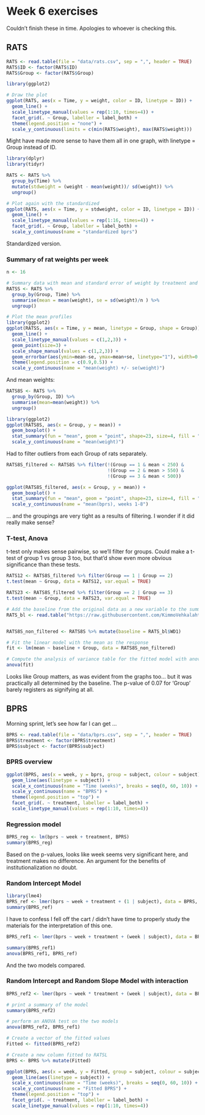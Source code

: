 # Week 6 exercises

Couldn't finish these in time. Apologies to whoever is checking this.


## RATS

```r
RATS <- read.table(file = "data/rats.csv", sep = ",", header = TRUE)
RATS$ID <- factor(RATS$ID)
RATS$Group <- factor(RATS$Group)
```


```r
library(ggplot2)

# Draw the plot
ggplot(RATS, aes(x = Time, y = weight, color = ID, linetype = ID)) +
  geom_line() +
  scale_linetype_manual(values = rep(1:10, times=4)) +
  facet_grid(. ~ Group, labeller = label_both) +
  theme(legend.position = "none") + 
  scale_y_continuous(limits = c(min(RATS$weight), max(RATS$weight)))
```
Might have made more sense to have them all in one graph, with linetype = Group instead of ID.


```r
library(dplyr)
library(tidyr)

RATS <- RATS %>%
  group_by(Time) %>%
  mutate(stdweight = (weight - mean(weight))/ sd(weight)) %>%
  ungroup()

# Plot again with the standardized
ggplot(RATS, aes(x = Time, y = stdweight, color = ID, linetype = ID)) +
  geom_line() +
  scale_linetype_manual(values = rep(1:16, times=4)) +
  facet_grid(. ~ Group, labeller = label_both) +
  scale_y_continuous(name = "standardized bprs")

```
Standardized version.

### Summary of rat weights per week

```r
n <- 16

# Summary data with mean and standard error of weight by treatment and week 
RATSS <- RATS %>%
  group_by(Group, Time) %>%
  summarise(mean = mean(weight), se = sd(weight)/n ) %>%
  ungroup()

# Plot the mean profiles
library(ggplot2)
ggplot(RATSS, aes(x = Time, y = mean, linetype = Group, shape = Group)) +
  geom_line() +
  scale_linetype_manual(values = c(1,2,3)) +
  geom_point(size=3) +
  scale_shape_manual(values = c(1,2,3)) +
  geom_errorbar(aes(ymin=mean-se, ymax=mean+se, linetype="1"), width=0.3) +
  theme(legend.position = c(0.9,0.5)) +
  scale_y_continuous(name = "mean(weight) +/- se(weight)")

```

And mean weights:

```r
RATS8S <- RATS %>%
  group_by(Group, ID) %>%
  summarise(mean=mean(weight)) %>%
  ungroup()

library(ggplot2)
ggplot(RATS8S, aes(x = Group, y = mean)) +
  geom_boxplot() +
  stat_summary(fun = "mean", geom = "point", shape=23, size=4, fill = "white") +
  scale_y_continuous(name = "mean(weight)")
```

Had to filter outliers from each Group of rats separately.

```r
RATS8S_filtered <- RATS8S %>% filter(!(Group == 1 & mean < 250) &
                                     !(Group == 2 & mean > 550) &
                                     !(Group == 3 & mean < 500))

ggplot(RATS8S_filtered, aes(x = Group, y = mean)) +
  geom_boxplot() +
  stat_summary(fun = "mean", geom = "point", shape=23, size=4, fill = "white") +
  scale_y_continuous(name = "mean(bprs), weeks 1-8")
```

... and the groupings are very tight as a results of filtering. I wonder if it did really make sense?

### T-test, Anova

t-test only makes sense pairwise, so we'll filter for groups. Could make a t-test of group 1 vs group 3 too, but that'd show even more obvious significance than these tests. 

```r
RATS12 <- RATS8S_filtered %>% filter(Group == 1 | Group == 2)
t.test(mean ~ Group, data = RATS12, var.equal = TRUE)

RATS23 <- RATS8S_filtered %>% filter(Group == 2 | Group == 3)
t.test(mean ~ Group, data = RATS23, var.equal = TRUE)

# Add the baseline from the original data as a new variable to the summary data
RATS_bl <- read.table("https://raw.githubusercontent.com/KimmoVehkalahti/MABS/master/Examples/data/rats.txt", header = TRUE, sep = '\t')


RATS8S_non_filtered <- RATS8S %>% mutate(baseline = RATS_bl$WD1)

# Fit the linear model with the mean as the response 
fit <- lm(mean ~ baseline + Group, data = RATS8S_non_filtered)

# Compute the analysis of variance table for the fitted model with anova()
anova(fit)

```
Looks like Group matters, as was evident from the graphs too... but it was practically all determined by the baseline. The p-value of 0.07 for 'Group' barely registers as signifying at all.


## BPRS

Morning sprint, let's see how far I can get ...

```r
BPRS <- read.table(file = "data/bprs.csv", sep = ",", header = TRUE)
BPRS$treatment <- factor(BPRS$treatment) 
BPRS$subject <- factor(BPRS$subject)
```

### BPRS overview

```r
ggplot(BPRS, aes(x = week, y = bprs, group = subject, colour = subject)) +
  geom_line(aes(linetype = subject)) +
  scale_x_continuous(name = "Time (weeks)", breaks = seq(0, 60, 10)) +
  scale_y_continuous(name = "BPRS") +
  theme(legend.position = "top") +
  facet_grid(. ~ treatment, labeller = label_both) +
  scale_linetype_manual(values = rep(1:10, times=4))

```

### Regression model

```r
BPRS_reg <- lm(bprs ~ week + treatment, BPRS)
summary(BPRS_reg)
```

Based on the p-values, looks like week seems very significant here, and treatment makes no difference. An argument for the benefits of institutionalization no doubt.

### Random Intercept Model

```r
library(lme4)
BPRS_ref <- lmer(bprs ~ week + treatment + (1 | subject), data = BPRS, REML = FALSE)
summary(BPRS_ref)
```
I have to confess I fell off the cart / didn't have time to properly study the materials for the interpretation of this one. 

```r
BPRS_ref1 <- lmer(bprs ~ week + treatment + (week | subject), data = BPRS, REML = FALSE)

summary(BPRS_ref1)
anova(BPRS_ref1, BPRS_ref)
```

And the two models compared.

### Random Intercept and Random Slope Model with interaction

```r
BPRS_ref2 <- lmer(bprs ~ week * treatment + (week | subject), data = BPRS, REML = FALSE)

# print a summary of the model
summary(BPRS_ref2)

# perform an ANOVA test on the two models
anova(BPRS_ref2, BPRS_ref1)

# Create a vector of the fitted values
Fitted <- fitted(BPRS_ref2)

# Create a new column fitted to RATSL
BPRS <- BPRS %>% mutate(Fitted)

ggplot(BPRS, aes(x = week, y = Fitted, group = subject, colour = subject)) +
  geom_line(aes(linetype = subject)) +
  scale_x_continuous(name = "Time (weeks)", breaks = seq(0, 60, 10)) +
  scale_y_continuous(name = "Fitted BPRS") +
  theme(legend.position = "top") +
  facet_grid(. ~ treatment, labeller = label_both) +
  scale_linetype_manual(values = rep(1:10, times=4))
```